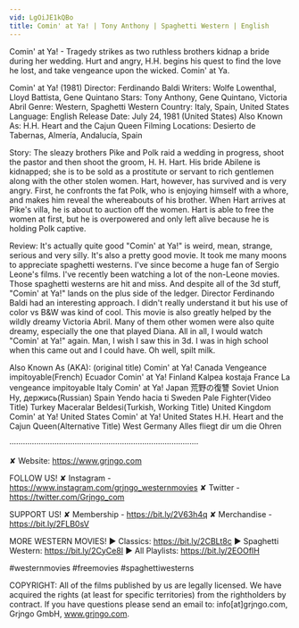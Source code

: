```yaml
---
vid: LgOiJE1kQBo
title: Comin' at Ya! | Tony Anthony | Spaghetti Western | English
---
```


Comin' at Ya! - Tragedy strikes as two ruthless brothers kidnap a bride during her wedding. Hurt and angry, H.H. begins his quest to find the love he lost, and take vengeance upon the wicked. Comin' at Ya.

Comin' at Ya! (1981)
Director: Ferdinando Baldi
Writers: Wolfe Lowenthal, Lloyd Battista, Gene Quintano
Stars: Tony Anthony, Gene Quintano, Victoria Abril
Genre: Western, Spaghetti Western
Country: Italy, Spain, United States
Language: English
Release Date: July 24, 1981 (United States)
Also Known As: H.H. Heart and the Cajun Queen
Filming Locations: Desierto de Tabernas, Almería, Andalucía, Spain

Story:
The sleazy brothers Pike and Polk raid a wedding in progress, shoot the pastor and then shoot the groom, H. H. Hart. His bride Abilene is kidnapped; she is to be sold as a prostitute or servant to rich gentlemen along with the other stolen women. Hart, however, has survived and is very angry. First, he confronts the fat Polk, who is enjoying himself with a whore, and makes him reveal the whereabouts of his brother. When Hart arrives at Pike's villa, he is about to auction off the women. Hart is able to free the women at first, but he is overpowered and only left alive because he is holding Polk captive.

Review:
It's actually quite good
"Comin' at Ya!" is weird, mean, strange, serious and very silly. It's also a pretty good movie. It took me many moons to appreciate spaghetti westerns. I've since become a huge fan of Sergio Leone's films. I've recently been watching a lot of the non-Leone movies. Those spaghetti westerns are hit and miss. And despite all of the 3d stuff, "Comin' at Ya!" lands on the plus side of the ledger. Director Ferdinando Baldi had an interesting approach. I didn't really understand it but his use of color vs B&W was kind of cool. This movie is also greatly helped by the wildly dreamy Victoria Abril. Many of them other women were also quite dreamy, especially the one that played Diana. All in all, I would watch "Comin' at Ya!" again. Man, I wish I saw this in 3d. I was in high school when this came out and I could have. Oh well, spilt milk.

Also Known As (AKA):
(original title) Comin' at Ya!
Canada Vengeance impitoyable(French)
Ecuador Comin' at Ya!
Finland Kalpea kostaja
France La vengeance impitoyable
Italy Comin' at Ya!
Japan 荒野の復讐
Soviet Union Ну, держись(Russian)
Spain Yendo hacia ti
Sweden Pale Fighter(Video Title)
Turkey Maceralar Beldesi(Turkish, Working Title)
United Kingdom Comin' at Ya!
United States Comin' at Ya!
United States H.H. Heart and the Cajun Queen(Alternative Title)
West Germany Alles fliegt dir um die Ohren

····················································································

✘ Website: https://www.grjngo.com

FOLLOW US!
✘ Instagram - https://www.instagram.com/grjngo_westernmovies
✘ Twitter - https://twitter.com/Grjngo_com

SUPPORT US!
✘ Membership - https://bit.ly/2V63h4q
✘ Merchandise - https://bit.ly/2FLB0sV

MORE WESTERN MOVIES! 
► Classics: https://bit.ly/2CBLt8c 
► Spaghetti Western: https://bit.ly/2CyCe8I 
► All Playlists: https://bit.ly/2EOOfIH 

#westernmovies #freemovies #spaghettiwesterns

COPYRIGHT: All of the films published by us are legally licensed. We have acquired the rights (at least for specific territories) from the rightholders by contract. If you have questions please send an email to: info[at]grjngo.com, Grjngo GmbH, www.grjngo.com.